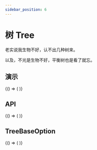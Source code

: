 ```yaml
---
sidebar_position: 6
---
```



# 树 Tree

老实说我生物不好，认不出几种树来。

以及，不光是生物不好，平衡树也是看了就忘。

## 演示

<BrowserOnly>
  {() => (<ThemeProvider>
    <Grid xGap={16} cols={2} style={{
      alignItems: 'flex-start'
    }}>
      <Grid yGap={16} cols={1}>
        <CodeBlock title="基础"
                   description={'好在这颗树不是活的，也不平衡。'}
                   code={String(BasicCode)}>
          <Basic />
        </CodeBlock>
        <CodeBlock title="多选节点"
                   description={'设置 `multiple` 来允许多选节点。'}
                   code={String(MultipleCode)}>
          <Multiple />
        </CodeBlock>
      </Grid>
      <Grid yGap={16} cols={1}>
        <CodeBlock title="自定义 key 和 label 的字段"
                   description={'后端会传来各种各样的数据。'}
                   code={String(CustomKeyAndLabelCode)}>
          <CustomKeyAndLabel />
        </CodeBlock>
        <CodeBlock title="级联选择"
                   description={'设定 `cascade` 进行级联选择。'}
                   code={String(CascadeSelectionCode)}>
          <CascadeSelection />
        </CodeBlock>
      </Grid>
    </Grid>
  </ThemeProvider>)}
</BrowserOnly>

## API
<BrowserOnly>
  {() => (
    <ThemeProvider>
      <Api />
    </ThemeProvider>
  )}
</BrowserOnly>

## TreeBaseOption
<BrowserOnly>
  {() => (
    <ThemeProvider>
      <TreeBaseOptionApi />
    </ThemeProvider>
  )}
</BrowserOnly>